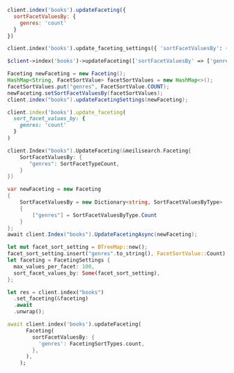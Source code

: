 <CodeGroup>

```javascript JS
client.index('books').updateFaceting({
  sortFacetValuesBy: {
    genres: 'count'
  }
})
```

```python Python
client.index('books').update_faceting_settings({ 'sortFacetValuesBy': { 'genres': 'count' } })
```

```php PHP
$client->index('books')->updateFaceting(['sortFacetValuesBy' => ['genres' => 'count']]);
```

```java Java
Faceting newFaceting = new Faceting();
HashMap<String, FacetSortValue> facetSortValues = new HashMap<>();
facetSortValues.put("genres", FacetSortValue.COUNT);
newFaceting.setSortFacetValuesBy(facetSortValues);
client.index("books").updateFacetingSettings(newFaceting);
```

```ruby Ruby
client.index('books').update_faceting(
  sort_facet_values_by: {
    genres: 'count'
  }
)
```

```go Go
client.Index("books").UpdateFaceting(&meilisearch.Faceting{
    SortFacetValuesBy: {
       "genres": SortFacetTypeCount,
    }
})
```

```csharp C#
var newFaceting = new Faceting
{
    SortFacetValuesBy = new Dictionary<string, SortFacetValuesByType>
    {
        ["genres"] = SortFacetValuesByType.Count
    }
};
await client.Index("books").UpdateFacetingAsync(newFaceting);
```

```rust Rust
let mut facet_sort_setting = BTreeMap::new();
facet_sort_setting.insert("genres".to_string(), FacetSortValue::Count);
let faceting = FacetingSettings {
  max_values_per_facet: 100,
  sort_facet_values_by: Some(facet_sort_setting),
};

let res = client.index("books")
  .set_faceting(&faceting)
  .await
  .unwrap();
```

```dart Dart
await client.index('books').updateFaceting(
      Faceting(
        sortFacetValuesBy: {
          'genres': FacetingSortTypes.count,
        },
      ),
    );
```
</CodeGroup>